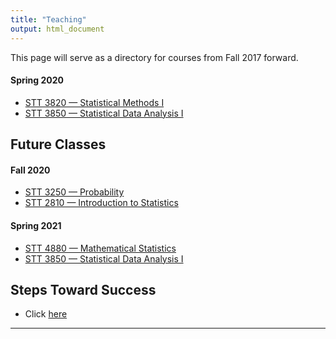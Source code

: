 ```yaml
---
title: "Teaching"
output: html_document
---
```


<i class="glyphicon glyphicon-star"></i> This page will serve as a directory for courses from Fall 2017 forward. <i class="glyphicon glyphicon-thumbs-up"></i>


#### Spring 2020

* [STT 3820 --- Statistical Methods I](https://hasthika.github.io/STT3820/index.html) 
* [STT 3850 --- Statistical Data Analysis I](https://hasthika.github.io/STT3850/index.html)

## Future Classes

#### Fall 2020

* [STT 3250 --- Probability]() 
* [STT 2810 --- Introduction to Statistics](https://www.pearsonmylabandmastering.com/northamerica/)

#### Spring 2021

* [STT 4880 --- Mathematical Statistics]()
* [STT 3850 --- Statistical Data Analysis I](https://hasthika.github.io/STT3850/index.html)



## Steps Toward Success

* Click [here](StepsTowardsSuccess.html)


* * *